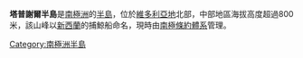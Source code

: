{{unreferenced|time=2013-10-27T08:34:02+00:00}}
{{coord|70|52|S|167|20|E|display=title}}

'''塔普謝爾半島'''是[[南極洲|南極洲]]的[[半島|半島]]，位於[[維多利亞地|維多利亞地]]北部，中部地區海拔高度超過800米，該山峰以[[新西蘭|新西蘭]]的捕鯨船命名，現時由[[南極條約體系|南極條約體系]]管理。

{{Antarctica-geo-stub}}
[[Category:南極洲半島|Category:南極洲半島]]